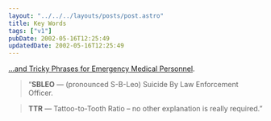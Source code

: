 ```yaml
---
layout: "../../../layouts/posts/post.astro"
title: Key Words
tags: ["v1"]
pubDate: 2002-05-16T12:25:49
updatedDate: 2002-05-16T12:25:49
---
```


[&#8230;and Tricky Phrases for Emergency Medical Personnel][1].

> &#8220;**SBLEO** &#8212; (pronounced S-B-Leo) Suicide By Law Enforcement Officer.

> **TTR** &#8212; Tattoo-to-Tooth Ratio &#8211; no other explanation is really required.&#8221;

[1]: http://www.talweb.com/redlimey/mems/phrases.htm "Madison County emergency room jargon"
